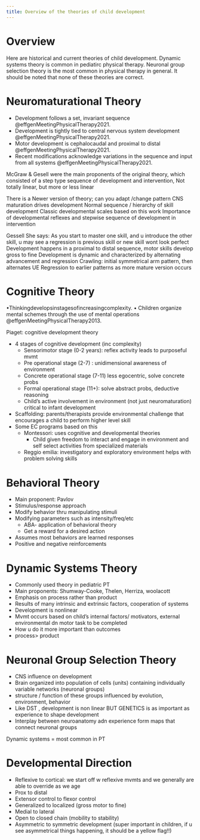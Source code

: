 ```yaml
---
title: Overview of the theories of child development
---
```

# Overview

Here are historical and current theories of child development. Dynamic systems theory is common in pediatirc physical therapy.
Neuronal group selection theory is the most common in physical therapy in general.
It should be noted that none of these theories are correct.



# Neuromaturational Theory

- Development follows a set, invariant sequence @effgenMeetingPhysicalTherapy2021.
- Development is tightly tied to central nervous system development @effgenMeetingPhysicalTherapy2021.
- Motor development is cephalocaudal and proximal to distal @effgenMeetingPhysicalTherapy2021.
- Recent modifications acknowledge variations in the sequence and input from all systems @effgenMeetingPhysicalTherapy2021.

McGraw & Gesell were the main proponents of the original theory, which consisted of a step type sequence of development and intervention, Not totally linear, but more or less linear

There is a Newer version of theory; can you adapt /change pattern 
CNS maturation drives development
Normal sequence / hierarchy of skill development
Classic developmental scales based on this work
Importance of developmental reflexes and stepwise sequence of development in intervention


Gessell
She says: As you start to master one skill, and u introduce the other skill, u may see a regression is previous skill or new skill wont look perfect
Development happens in a proximal to distal sequence, motor skills develop gross to fine
Development is dynamic and characterized by alternating advancement and regression
Crawling: initial symmetrical arm pattern, then alternates UE
Regression to earlier patterns as more mature version occurs 


# Cognitive Theory {#cognitive-theory}

•Thinkingdevelopsinstagesofincreasingcomplexity. • Children organize mental schemes through the use of mental operations @effgenMeetingPhysicalTherapy2013.

Piaget: cognitive development theory

- 4 stages of cognitive development (inc complexity)
    - Sensorimotor stage (0-2 years): reflex activity leads to purposeful mvmt
    - Pre operational stage (2-7) : unidimensional awareness of environment
    - Concrete operational stage (7-11) less egocentric, solve concrete probs
    - Formal operational stage (11+): solve abstract probs, deductive reasoning
    - Child’s active involvement in environment (not just neuromaturation) critical to infant development
- Scaffolding: parents/therapists provide environmental challenge that encourages a child to perform higher level skill
- Some EC programs based on this
    - Montessori: uses cognitive and developmental theories
        - Child given freedom to interact and engage in environment and self select activities from specialized materials
    - Reggio emilia: investigatory and exploratory environment helps with problem solving skills

# Behavioral Theory

- Main proponent: Pavlov
- Stimulus/response approach
- Modify behavior thru manipulating stimuli
- Modifying parameters such as intensity/freq/etc
    - ABA- application of behavioral theory
    - Get a reward for a desired action
- Assumes most behaviors are learned responses
- Positive and negative reinforcements


# Dynamic Systems Theory

- Commonly used theory in pediatric PT
- Main proponents: Shumway-Cooke, Thelen, Herriza, woolacott
- Emphasis on process rather than product
- Results of many intrinsic and extrinsic factors, cooperation of systems
- Development is nonlinear
- Mvmt occurs based on child’s internal factors/ motivators, external environmental dn motor task to be completed
- How u do it more important than outcomes
- process> product

# Neuronal Group Selection Theory

- CNS influence on development
- Brain organized into population of cells (units) containing individually variable networks (neuronal groups)
- structure / function of these groups influenced by evolution, environment, behavior
- Like DST , development is non linear BUT GENETICS is as important as experience to shape development
- Interplay between neuroanatomy adn experience form maps that connect neuronal groups

Dynamic systems = most common in PT


# Developmental Direction

- Reflexive to cortical: we start off w reflexive mvmts and we generally are able to override as we age
- Prox to distal
- Extensor control to flexor control
- Generalized to localized (gross motor to fine)
- Medial to lateral
- Open to closed chain (mobility to stability)
- Asymmetric to symmetric development (super important in children, if u see asymmetrical things happening, it should be a yellow flag!!)
